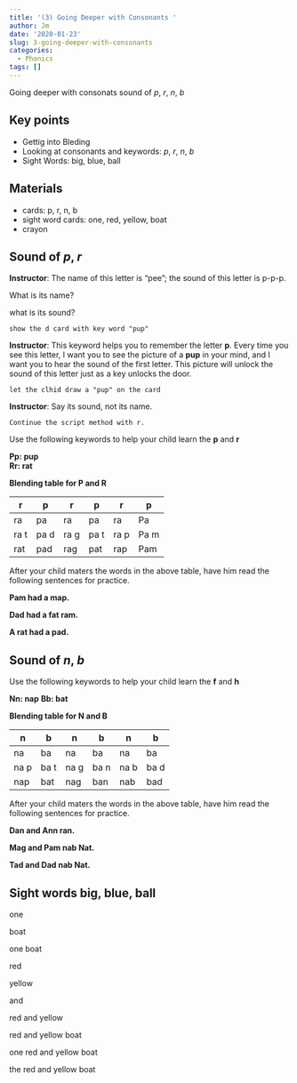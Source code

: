 ```yaml
---
title: '(3) Going Deeper with Consonants '
author: Jm
date: '2020-01-23'
slug: 3-going-deeper-with-consonants
categories:
  - Phonics
tags: []
---
```



Going deeper with consonats sound of _p_, _r_, _n_, _b_ <!--more-->

## Key points 
* Gettig into Bleding
* Looking at consonants and keywords: _p_, _r_, _n_, _b_
* Sight Words: big, blue, ball 

## Materials 
* cards: p, r, n, b
* sight word cards: one, red, yellow, boat
* crayon

## Sound of _p_, _r_

**Instructor**: The name of this letter is "pee"; the sound of this letter is p-p-p. 

What is its name?
            
what is its sound?
            
`show the d card with key word "pup"`

**Instructor**: This keyword helps you to remember the letter **p**. Every time you see this letter, I want you to see the picture of a **pup** in your mind, and I want you to hear the sound of the first letter. This picture will unlock the sound of this letter just as a key unlocks the door. 

`let the clhid draw a "pup" on the card`

**Instructor**: Say its sound, not its name.

`Continue the script method with r. `

Use the following keywords to help your child learn the **p** and **r**

**Pp: pup**  
**Rr: rat**

**Blending table for P and R**

r   | p  |  r |  p | r  |  p
----|----|----|----|----|---
ra  |pa  |ra  |pa  |ra  |Pa
ra t|pa d|ra g|pa t|ra p|Pa m
rat |pad |rag |pat |rap |Pam

After your child maters the words in the above table, have him read the following sentences for practice. 

**Pam had a map.**

**Dad had a fat ram.**

**A rat had a pad.**

## Sound of _n_, _b_

Use the following keywords to help your child learn the **f** and **h**

**Nn: nap**
**Bb: bat**

**Blending table for N and B**

n   | b  |  n |  b | n  |  b
----|----|----|----|----|---
na  |ba  |na  |ba  |na  |ba
na p|ba t|na g|ba n|na b|ba d
nap |bat |nag |ban |nab |bad

After your child maters the words in the above table, have him read the following sentences for practice. 

**Dan and Ann ran.**

**Mag and Pam nab Nat.**

**Tad and Dad nab Nat.**

## Sight words big, blue, ball

one

boat

one boat

red

yellow

and

red and yellow

red and yellow boat

one red and yellow boat

the red and yellow boat



